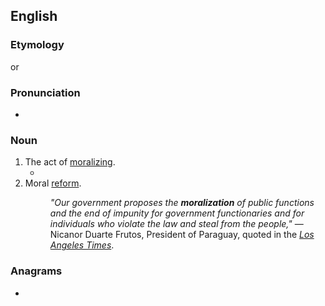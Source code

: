 ==English==

===Etymology===
{{suffix|en|moral|ization}} or {{suffix|en|moralize|ation}}

===Pronunciation===
* {{a|UK}} {{IPA|en|/ˌmɒ.ɹə.laɪ.ˈzeɪ.ʃən/}}

===Noun===
{{en-noun|~}}

# The act of [[moralize|moralizing]].
#* {{quote-book|en|year=2009|author=William Ian Miller|title=Bloodtaking and Peacemaking|passage=The sagas have more than their share of axings in the back, killings encompassed by treachery and trickery, narrated without accompanying '''moralizations'''.}}
# Moral [[reform]].
#: ''"Our government proposes the '''moralization''' of public functions and the end of impunity for government functionaries and for individuals who violate the law and steal from the people,"'' — Nicanor Duarte Frutos, President of Paraguay, quoted in the [http://articles.latimes.com/2004/apr/04/world/fg-smokes4 ''Los Angeles Times''].

===Anagrams===
* {{anagrams|en|a=aaiilmnoortz|molarization}}